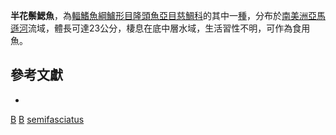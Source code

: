 {{Speciesbox
| genus = Chaetobranchus
| species = semifasciatus
| authority = [[Steindachner|Steindachner]], 1875
| status = LC
| status_system = IUCN3.1
}}
'''半花鬃鰓魚'''，為[[輻鰭魚綱|輻鰭魚綱]][[鱸形目|鱸形目]][[隆頭魚亞目|隆頭魚亞目]][[慈鯛科|慈鯛科]]的其中一[[種|種]]，分布於[[南美洲|南美洲]][[亞馬遜河|亞馬遜河]]流域，體長可達23公分，棲息在底中層水域，生活習性不明，可作為食用魚。

== 參考文獻 ==
*{{FishBase_species|genus=Chaetobranchus|species=semifasciatus|year=2013|month=6}}

{{Taxonbar}}

[[Category:1875年描述的鱼类|B]]
[[Category:食用魚|B]]
[[Category:鬃鰓魚屬|semifasciatus]]


{{鱸形目小作品}}